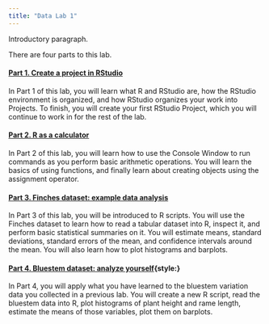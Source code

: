 ```yaml
---
title: "Data Lab 1"
---
```


<style>
.section h4 {
  padding-top: 77px;
}
</style>


Introductory paragraph.

There are four parts to this lab. 

#### [Part 1. Create a project in RStudio](lab1_rstudio.html)

In Part 1 of this lab, you will learn what R and RStudio are, how the RStudio environment is organized, and how RStudio organizes your work into Projects. To finish, you will create your first RStudio Project, which you will continue to work in for the rest of the lab.

#### [Part 2. R as a calculator](lab1_calc.html)

In Part 2 of this lab, you will learn how to use the Console Window to run commands as you perform basic arithmetic operations. You will learn the basics of using functions, and finally learn about creating objects using the assignment operator.

#### [Part 3. Finches dataset: example data analysis](lab1_finch.html)

In Part 3 of this lab, you will be introduced to R scripts. You will use the Finches dataset to learn how to read a tabular dataset into R, inspect it, and perform basic statistical summaries on it. You will estimate means, standard deviations, standard errors of the mean, and confidence intervals around the mean. You will also learn how to plot histograms and barplots.

#### [Part 4. Bluestem dataset: analyze yourself](lab1_bluestem.html){style:}

In Part 4, you will apply what you have learned to the bluestem variation data you collected in a previous lab. You will create a new R script, read the bluestem data into R, plot histograms of plant height and rame length, estimate the means of those variables, plot them on barplots.
